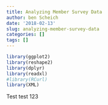 ```yaml
---
title: Analyzing Member Survey Data
author: ben Scheich
date: '2018-02-13'
slug: analyzing-member-survey-data
categories: []
tags: []
---
```


 
```r
library(ggplot2)
library(reshape2)
library(dplyr)
library(readxl)
#library(RCurl)
library(XML)
```

Test test 123